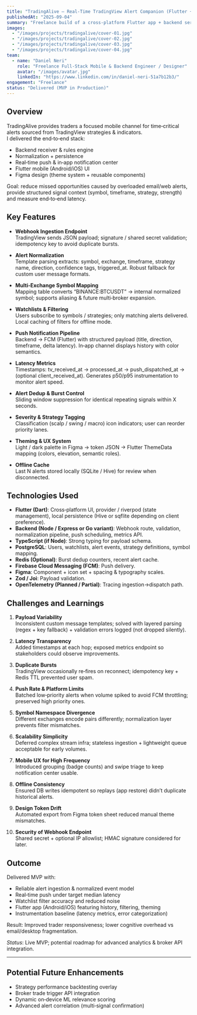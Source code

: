 ```yaml
---
title: "TradingAlive – Real‑Time TradingView Alert Companion (Flutter + Backend) (Freelance)"
publishedAt: "2025-09-04"
summary: "Freelance build of a cross‑platform Flutter app + backend service ingesting TradingView webhooks, normalizing signals, and pushing real‑time notifications with watchlists, multi‑exchange symbol mapping and latency metrics."
images:
  - "/images/projects/tradingalive/cover-01.jpg"
  - "/images/projects/tradingalive/cover-02.jpg"
  - "/images/projects/tradingalive/cover-03.jpg"
  - "/images/projects/tradingalive/cover-04.jpg"
team:
  - name: "Daniel Neri"
    role: "Freelance Full‑Stack Mobile & Backend Engineer / Designer"
    avatar: "/images/avatar.jpg"
    linkedIn: "https://www.linkedin.com/in/daniel-neri-51a7b12b3/"
engagement: "Freelance"
status: "Delivered (MVP in Production)"
---
```


## Overview

TradingAlive provides traders a focused mobile channel for time‑critical alerts sourced from TradingView strategies & indicators.  
I delivered the end‑to‑end stack:
- Backend receiver & rules engine
- Normalization + persistence
- Real‑time push & in‑app notification center
- Flutter mobile (Android/iOS) UI
- Figma design (theme system + reusable components)

Goal: reduce missed opportunities caused by overloaded email/web alerts, provide structured signal context (symbol, timeframe, strategy, strength) and measure end‑to‑end latency.

## Key Features

- **Webhook Ingestion Endpoint**  
  TradingView sends JSON payload; signature / shared secret validation; idempotency key to avoid duplicate bursts.

- **Alert Normalization**  
  Template parsing extracts: symbol, exchange, timeframe, strategy name, direction, confidence tags, triggered_at. Robust fallback for custom user message formats.

- **Multi‑Exchange Symbol Mapping**  
  Mapping table converts “BINANCE:BTCUSDT” → internal normalized symbol; supports aliasing & future multi‑broker expansion.

- **Watchlists & Filtering**  
  Users subscribe to symbols / strategies; only matching alerts delivered. Local caching of filters for offline mode.

- **Push Notification Pipeline**  
  Backend → FCM (Flutter) with structured payload (title, direction, timeframe, delta latency). In‑app channel displays history with color semantics.

- **Latency Metrics**  
  Timestamps: tv_received_at → processed_at → push_dispatched_at → (optional client_received_at). Generates p50/p95 instrumentation to monitor alert speed.

- **Alert Dedup & Burst Control**  
  Sliding window suppression for identical repeating signals within X seconds.

- **Severity & Strategy Tagging**  
  Classification (scalp / swing / macro) icon indicators; user can reorder priority lanes.

- **Theming & UX System**  
  Light / dark palette in Figma → token JSON → Flutter ThemeData mapping (colors, elevation, semantic roles).

- **Offline Cache**  
  Last N alerts stored locally (SQLite / Hive) for review when disconnected.

## Technologies Used

- **Flutter (Dart)**: Cross‑platform UI, provider / riverpod (state management), local persistence (Hive or sqflite depending on client preference).
- **Backend (Node / Express or Go variant)**: Webhook route, validation, normalization pipeline, push scheduling, metrics API.
- **TypeScript (if Node)**: Strong typing for payload schema.
- **PostgreSQL**: Users, watchlists, alert events, strategy definitions, symbol mapping.
- **Redis (Optional)**: Burst dedup counters, recent alert cache.
- **Firebase Cloud Messaging (FCM)**: Push delivery.
- **Figma**: Component + icon set + spacing & typography scales.
- **Zod / Joi**: Payload validation.
- **OpenTelemetry (Planned / Partial)**: Tracing ingestion→dispatch path.

## Challenges and Learnings

1. **Payload Variability**  
   Inconsistent custom message templates; solved with layered parsing (regex + key fallback) + validation errors logged (not dropped silently).

2. **Latency Transparency**  
   Added timestamps at each hop; exposed metrics endpoint so stakeholders could observe improvements.

3. **Duplicate Bursts**  
   TradingView occasionally re‑fires on reconnect; idempotency key + Redis TTL prevented user spam.

4. **Push Rate & Platform Limits**  
   Batched low‑priority alerts when volume spiked to avoid FCM throttling; preserved high priority ones.

5. **Symbol Namespace Divergence**  
   Different exchanges encode pairs differently; normalization layer prevents filter mismatches.

6. **Scalability Simplicity**  
   Deferred complex stream infra; stateless ingestion + lightweight queue acceptable for early volumes.

7. **Mobile UX for High Frequency**  
   Introduced grouping (badge counts) and swipe triage to keep notification center usable.

8. **Offline Consistency**  
   Ensured DB writes idempotent so replays (app restore) didn’t duplicate historical alerts.

9. **Design Token Drift**  
   Automated export from Figma token sheet reduced manual theme mismatches.

10. **Security of Webhook Endpoint**  
    Shared secret + optional IP allowlist; HMAC signature considered for later.

## Outcome

Delivered MVP with:
- Reliable alert ingestion & normalized event model
- Real‑time push under target median latency
- Watchlist filter accuracy and reduced noise
- Flutter app (Android/iOS) featuring history, filtering, theming
- Instrumentation baseline (latency metrics, error categorization)

Result: Improved trader responsiveness; lower cognitive overhead vs email/desktop fragmentation.

*Status*: Live MVP; potential roadmap for advanced analytics & broker API integration.

---

## Potential Future Enhancements

- Strategy performance backtesting overlay
- Broker trade trigger API integration
- Dynamic on‑device ML relevance scoring
- Advanced alert correlation (multi‑signal confirmation)